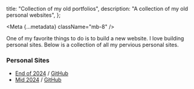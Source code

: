 
  title: "Collection of my old portfolios",
  description: "A collection of my old personal websites",
};

<Meta {...metadata} className="mb-8" />

<PostWrapper>

One of my favorite things to do is to build a new website. I love building personal sites. Below is a collection of all my pervious personal sites.

### Personal Sites

- [End of 2024](https://bridger24.vercel.app/) / [GitHub](https://github.com/brijr/index)
- [Mid 2024](https://home-wipac.vercel.app/) / [GitHub](https://github.com/brijr/home)

</PostWrapper>
